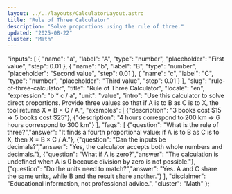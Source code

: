 ```yaml
---
layout: ../../layouts/CalculatorLayout.astro
title: "Rule of Three Calculator"
description: "Solve proportions using the rule of three."
updated: "2025-08-22"
cluster: "Math"
---
```



  "inputs": [
    {
      "name": "a",
      "label": "A",
      "type": "number",
      "placeholder": "First value",
      "step": 0.01
    },
    {
      "name": "b",
      "label": "B",
      "type": "number",
      "placeholder": "Second value",
      "step": 0.01
    },
    {
      "name": "c",
      "label": "C",
      "type": "number",
      "placeholder": "Third value",
      "step": 0.01
    }
  ],
  "slug": "rule-of-three-calculator",
  "title": "Rule of Three Calculator",
  "locale": "en",
  "expression": "b * c / a",
  "unit": "value",
  "intro": "Use this calculator to solve direct proportions. Provide three values so that if A is to B as C is to X, the tool returns X = B × C / A.",
  "examples": [
    {"description": "3 books cost $15 ⇒ 5 books cost $25"},
    {"description": "4 hours correspond to 200 km ⇒ 6 hours correspond to 300 km"}
  ],
  "faqs": [
    {"question": "What is the rule of three?","answer": "It finds a fourth proportional value: if A is to B as C is to X, then X = B × C / A."},
    {"question": "Can the inputs be decimals?","answer": "Yes, the calculator accepts both whole numbers and decimals."},
    {"question": "What if A is zero?","answer": "The calculation is undefined when A is 0 because division by zero is not possible."},
    {"question": "Do the units need to match?","answer": "Yes. A and C share the same units, while B and the result share another."}
  ],
  "disclaimer": "Educational information, not professional advice.",
  "cluster": "Math"
};

<Calculator schema={schema} />
